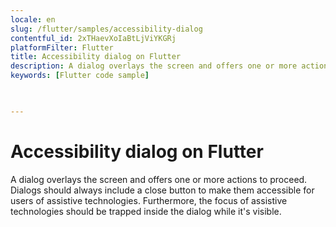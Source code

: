 ```yaml
---
locale: en
slug: /flutter/samples/accessibility-dialog
contentful_id: 2xTHaevXoIaBtLjViYKGRj
platformFilter: Flutter
title: Accessibility dialog on Flutter
description: A dialog overlays the screen and offers one or more actions to proceed.
keywords: [Flutter code sample]


	
---
```


# Accessibility dialog on Flutter

A dialog overlays the screen and offers one or more actions to proceed. Dialogs should always include a close button to make them accessible for users of assistive technologies. Furthermore, the focus of assistive technologies should be trapped inside the dialog while it's visible.

<CodeSample id="accessibility-dialog" locale="en" platform="flutter"/>